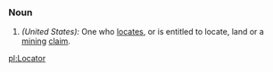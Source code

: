 ===Noun===
#''(United States):'' One who [[locate]]s, or is entitled to locate, land or a [[mining]] [[claim]].

[[pl:Locator]]